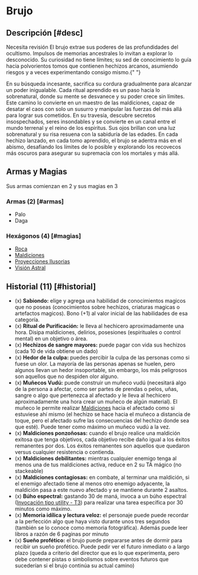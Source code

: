 
# Brujo

<Bleed>
  <Screenshot src={witchPic} alt="placeholder" full />
</Bleed>

## Descripción [#desc]

<Callout type="warning" emoji="🔎">
  Necesita revisión
</Callout>
El brujo extrae sus poderes de las profundidades del ocultismo. Impulsos de memorias
ancestrales lo invitan a explorar lo desconocido. Su curiosidad no tiene límites;
su sed de conocimiento lo guía hacia polvorientos tomos que contienen hechizos arcanos,
asumiendo riesgos y a veces experimentando consigo mismo.{" "}

En su búsqueda incesante, sacrifica su cordura gradualmente para alcanzar un poder inigualable. 
Cada ritual aprendido es un paso hacia lo sobrenatural, donde su mente se desvanece y su poder 
crece sin límites. Este camino lo convierte en un maestro de las maldiciones, capaz de desatar 
el caos con solo un susurro y manipular las fuerzas del más allá para lograr sus cometidos. 
En su travesía, descubre secretos insospechados, seres insondables y se convierte en un 
canal entre el mundo terrenal y el reino de los espiritus. Sus ojos brillan con una luz 
sobrenatural y su risa resuena con la sabiduría de las edades. En cada hechizo lanzado, 
en cada tomo aprendido, el brujo se adentra más en el abismo, desafiando los límites de 
lo posible y explorando los recovecos más oscuros para asegurar su supremacía con los 
mortales y más allá.

## Armas y Magias

Sus armas comienzan en 2 y sus magias en 3

### Armas (2) [#armas]

- Palo
- Daga

### Hexágonos (4) [#magias]

- [Roca](/docs/list-hexagons/e01)
- [Maldiciones](/docs/list-hexagons/e04)
- [Proyecciones Ilusorias](/docs/list-hexagons/e07)
- [Visión Astral](/docs/list-hexagons/e23)

## Historial (11) [#historial]

- (x) **Sabiondo:** elige y agrega una habilidad de conocimientos magicos que no poseas (conocimientos sobre hechizos, criaturas magicas o artefactos magicos). Bono (+1) al valor inicial de las habilidades de esa categoría.
- (x) **Ritual de Purificación:** <Pill type="s"/><Pill type="eo"/> le lleva al hechicero aproximadamente una hora. Disipa maldiciones, delirios, posesiones (espirituales o control mental) en un objetivo o área.
- (x) **Hechizos de sangre mayores:** <Pill type="s"/> puede pagar con vida sus hechizos (cada 10 de vida obtiene un dado)
- (x) **Hedor de la culpa:** <Pill type="c"/> puedes percibir la culpa de las personas como si fuese un olor. La mayoría de las personas apenas se huelen, pero algunos llevan un hedor insoportable, sin embargo, los más peligrosos son aquellos que no despiden olor alguno.
- (x) **Muñecos Vudú:** <Pill type="s"/> puede construir un muñeco vudú (necesitará algo de la persona a afectar, como ser partes de prendas o pelos, uñas, sangre o algo que pertenezca al afectado y le lleva al hechicero aproximadamente una hora crear un muñeco de algún material). El muñeco le permite realizar [Maldiciones](/docs/list-hexagons/e04) hacia el afectado como si estuviese ahí mismo (el hechizo se hace hacia el muñeco a distancia de toque, pero el afectado sufre las consecuencias del hechizo donde sea que esté). Puede tener como máximo un muñeco vudú a la vez.
- (x) **Maldiciones ponzoñosas:** <Pill type="p"/><Pill type="u"/> cuando el brujo realice una maldición exitosa que tenga objetivos, cada objetivo recibe daño igual a los éxitos remanentes por dos. Los éxitos remanentes son aquellos que quedaron versus cualquier resistencia o contienda.
- (x) **Maldiciones debilitantes:** <Pill type="p"/><Pill type="u"/> mientras cualquier enemigo tenga al menos una de tus maldiciones activa, reduce en 2 su TA mágico (no stackeable)
- (x) **Maldiciones contagiosas:** <Pill type="p"/><Pill type="u"/> en combate, al terminar una maldición, si el enemigo afectado tiene al menos otro enemigo adyacente, la maldición pasa a este nuevo afectado y se mantiene durante 2 asaltos.
- (x) **Búho espectral:** <Pill type="s"/><Pill type="eo"/> gastando 30 de maná, invoca a un búho espectral ([Invocación tipo utility - T3](/docs/list-annex/invocation#util)) para realizar una tarea específica por 30 minutos como máximo.
- (x) **Memoria idílica y lectura veloz:** <Pill type="c"/> el personaje puede puede recordar a la perfección algo que haya visto durante unos tres segundos (también se lo conoce como memoria fotográfica). Además puede leer libros a razón de 6 paginas por minuto
- (x) **Sueño profético:** <Pill type="eo"/> el brujo puede prepararse antes de dormir para recibir un sueño profético. Puede pedir ver el futuro inmediato o a largo plazo (queda a criterio del director que es lo que experimenta, pero debe contener pistas o simbolismos sobre eventos futuros que sucederían si el brujo continúa su actual camino)
